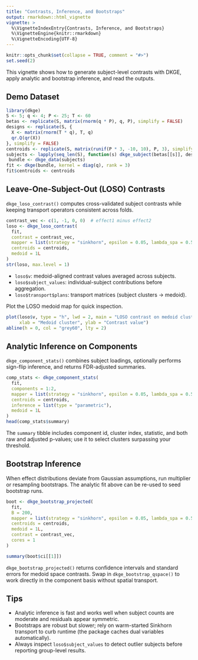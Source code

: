 ```yaml
---
title: "Contrasts, Inference, and Bootstraps"
output: rmarkdown::html_vignette
vignette: >
  %\VignetteIndexEntry{Contrasts, Inference, and Bootstraps}
  %\VignetteEngine{knitr::rmarkdown}
  %\VignetteEncoding{UTF-8}
---
```


```r
knitr::opts_chunk$set(collapse = TRUE, comment = "#>")
set.seed(2)
```

This vignette shows how to generate subject-level contrasts with DKGE, apply
analytic and bootstrap inference, and read the outputs.

## Demo Dataset

```r
library(dkge)
S <- 5; q <- 4; P <- 25; T <- 60
betas <- replicate(S, matrix(rnorm(q * P), q, P), simplify = FALSE)
designs <- replicate(S, {
  X <- matrix(rnorm(T * q), T, q)
  qr.Q(qr(X))
}, simplify = FALSE)
centroids <- replicate(S, matrix(runif(P * 3, -10, 10), P, 3), simplify = FALSE)
subjects <- lapply(seq_len(S), function(s) dkge_subject(betas[[s]], designs[[s]], id = paste0("sub", s)))
 bundle <- dkge_data(subjects)
fit <- dkge(bundle, kernel = diag(q), rank = 3)
fit$centroids <- centroids
```

## Leave-One-Subject-Out (LOSO) Contrasts

`dkge_loso_contrast()` computes cross-validated subject contrasts while keeping
transport operators consistent across folds.

```r
contrast_vec <- c(1, -1, 0, 0)  # effect1 minus effect2
loso <- dkge_loso_contrast(
  fit,
  contrast = contrast_vec,
  mapper = list(strategy = "sinkhorn", epsilon = 0.05, lambda_spa = 0.5),
  centroids = centroids,
  medoid = 1L
)
str(loso, max.level = 1)
```

- `loso$v`: medoid-aligned contrast values averaged across subjects.
- `loso$subject_values`: individual-subject contributions before aggregation.
- `loso$transport$plans`: transport matrices (subject clusters → medoid).

Plot the LOSO medoid map for quick inspection.

```r
plot(loso$v, type = "h", lwd = 2, main = "LOSO contrast on medoid clusters",
     xlab = "Medoid cluster", ylab = "Contrast value")
abline(h = 0, col = "grey60", lty = 2)
```

## Analytic Inference on Components

`dkge_component_stats()` combines subject loadings, optionally performs
sign-flip inference, and returns FDR-adjusted summaries.

```r
comp_stats <- dkge_component_stats(
  fit,
  components = 1:2,
  mapper = list(strategy = "sinkhorn", epsilon = 0.05, lambda_spa = 0.5),
  centroids = centroids,
  inference = list(type = "parametric"),
  medoid = 1L
)
head(comp_stats$summary)
```

The `summary` tibble includes component id, cluster index, statistic, and both
raw and adjusted p-values; use it to select clusters surpassing your threshold.

## Bootstrap Inference

When effect distributions deviate from Gaussian assumptions, run multiplier or
resampling bootstraps. The analytic fit above can be re-used to seed bootstrap
runs.

```r
boot <- dkge_bootstrap_projected(
  fit,
  B = 200,
  mapper = list(strategy = "sinkhorn", epsilon = 0.05, lambda_spa = 0.5),
  centroids = centroids,
  medoid = 1L,
  contrast = contrast_vec,
  cores = 1
)

summary(boot$ci[[1]])
```

`dkge_bootstrap_projected()` returns confidence intervals and standard errors for
medoid space contrasts. Swap in `dkge_bootstrap_qspace()` to work directly in the
component basis without spatial transport.

## Tips

- Analytic inference is fast and works well when subject counts are moderate and
  residuals appear symmetric.
- Bootstraps are robust but slower; rely on warm-started Sinkhorn transport to
  curb runtime (the package caches dual variables automatically).
- Always inspect `loso$subject_values` to detect outlier subjects before
  reporting group-level results.
